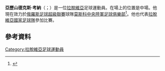 '''亞歷山德克斯·考納'''（{{lang-lv|Aleksandrs Cauņa}}；{{bd|1988年|1月19日}}）是一位[[拉脫維亞|拉脫維亞]]足球運動員。在場上的位置是中場。他現在效力於[[俄羅斯足球超級聯賽|俄羅斯足球超級聯賽]]球隊[[莫斯科中央陸軍足球俱樂部|莫斯科中央陸軍足球俱樂部]]<ref name="cskacontract">{{cite web|publisher=[[PFC_CSKA_Moscow|PFC CSKA Moscow]]|url=http://pfc-cska.com/news/clubnews/?id=5053|title=Цауня подписал контракт с ПФК ЦСКА|date=27 June 2011|deadurl=yes|archiveurl=https://web.archive.org/web/20120326072801/http://pfc-cska.com/news/clubnews/?id=5053|archivedate=2012年3月26日|accessdate=2015年5月31日}}</ref>。他也代表[[拉脫維亞國家足球隊|拉脫維亞國家足球隊]]參加比賽。
==參考資料==
{{Reflist}}

{{DEFAULTSORT: Cauņa, Aleksandrs}}
[[Category:拉脫維亞足球運動員|Category:拉脫維亞足球運動員]]